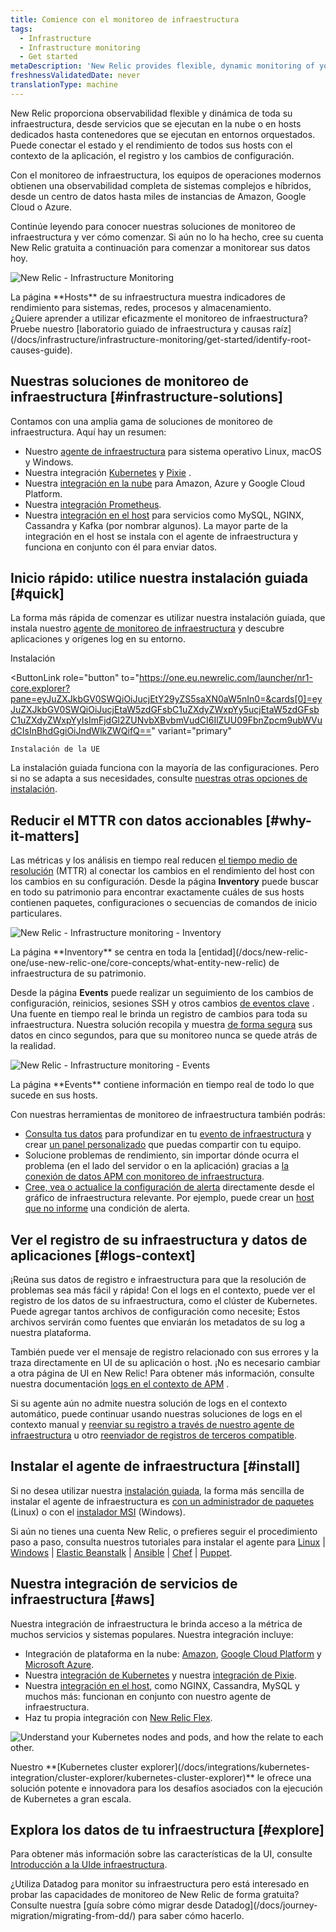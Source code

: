 ```yaml
---
title: Comience con el monitoreo de infraestructura
tags:
  - Infrastructure
  - Infrastructure monitoring
  - Get started
metaDescription: 'New Relic provides flexible, dynamic monitoring of your entire infrastructure. Learn about features, installation, and use cases.'
freshnessValidatedDate: never
translationType: machine
---
```


New Relic proporciona observabilidad flexible y dinámica de toda su infraestructura, desde servicios que se ejecutan en la nube o en hosts dedicados hasta contenedores que se ejecutan en entornos orquestados. Puede conectar el estado y el rendimiento de todos sus hosts con el contexto de la aplicación, el registro y los cambios de configuración.

Con el monitoreo de infraestructura, los equipos de operaciones modernos obtienen una observabilidad completa de sistemas complejos e híbridos, desde un centro de datos hasta miles de instancias de Amazon, Google Cloud o Azure.

Continúe leyendo para conocer nuestras soluciones de monitoreo de infraestructura y ver cómo comenzar. Si aún no lo ha hecho, cree su cuenta New Relic gratuita a continuación para comenzar a monitorear sus datos hoy.

<InlineSignup/>

<img
  title="New Relic - Infrastructure Monitoring"
  alt="New Relic - Infrastructure Monitoring"
  src="/images/infrastructure_screenshot-full_main_infra_hosts_ui.webp"
/>

<figcaption>
  La página <DNT>**Hosts**</DNT> de su infraestructura muestra indicadores de rendimiento para sistemas, redes, procesos y almacenamiento.
</figcaption>

<Callout variant="tip">
  ¿Quiere aprender a utilizar eficazmente el monitoreo de infraestructura? Pruebe nuestro [laboratorio guiado de infraestructura y causas raíz](/docs/infrastructure/infrastructure-monitoring/get-started/identify-root-causes-guide).
</Callout>

## Nuestras soluciones de monitoreo de infraestructura [#infrastructure-solutions]

Contamos con una amplia gama de soluciones de monitoreo de infraestructura. Aquí hay un resumen:

* Nuestro [agente de infraestructura](/docs/infrastructure/install-infrastructure-agent/get-started/install-infrastructure-agent) para sistema operativo Linux, macOS y Windows.
* Nuestra integración [Kubernetes](/install/kubernetes) y [Pixie](/docs/kubernetes-pixie/auto-telemetry-pixie/get-started-auto-telemetry-pixie) .
* Nuestra [integración en la nube](/docs/infrastructure/infrastructure-integrations/get-started/introduction-infrastructure-integrations/#cloud-integrations) para Amazon, Azure y Google Cloud Platform.
* Nuestra [integración Prometheus](/docs/infrastructure/prometheus-integrations/get-started/send-prometheus-metric-data-new-relic).
* Nuestra [integración en el host](/docs/infrastructure/infrastructure-integrations/get-started/introduction-infrastructure-integrations/#on-host-integrations) para servicios como MySQL, NGINX, Cassandra y Kafka (por nombrar algunos). La mayor parte de la integración en el host se instala con el agente de infraestructura y funciona en conjunto con él para enviar datos.

## Inicio rápido: utilice nuestra instalación guiada [#quick]

La forma más rápida de comenzar es utilizar nuestra instalación guiada, que instala nuestro [agente de monitoreo de infraestructura](/docs/infrastructure/install-infrastructure-agent/get-started/install-infrastructure-agent) y descubre aplicaciones y orígenes log en su entorno.

<ButtonGroup>
  <ButtonLink
    role="button"
    to="https://one.newrelic.com/launcher/nr1-core.explorer?pane=eyJuZXJkbGV0SWQiOiJucjEtY29yZS5saXN0aW5nIn0=&cards[0]=eyJuZXJkbGV0SWQiOiJucjEtaW5zdGFsbC1uZXdyZWxpYy5ucjEtaW5zdGFsbC1uZXdyZWxpYyIsImFjdGl2ZUNvbXBvbmVudCI6IlZUU09FbnZpcm9ubWVudCIsInBhdGgiOiJndWlkZWQifQ=="
    variant="primary"
  >
    Instalación
  </ButtonLink>

  <ButtonLink
    role="button"
    to="https://one.eu.newrelic.com/launcher/nr1-core.explorer?pane=eyJuZXJkbGV0SWQiOiJucjEtY29yZS5saXN0aW5nIn0=&cards[0]=eyJuZXJkbGV0SWQiOiJucjEtaW5zdGFsbC1uZXdyZWxpYy5ucjEtaW5zdGFsbC1uZXdyZWxpYyIsImFjdGl2ZUNvbXBvbmVudCI6IlZUU09FbnZpcm9ubWVudCIsInBhdGgiOiJndWlkZWQifQ=="
    variant="primary"
  >
    Instalación de la UE
  </ButtonLink>
</ButtonGroup>

La instalación guiada funciona con la mayoría de las configuraciones. Pero si no se adapta a sus necesidades, consulte [nuestras otras opciones de instalación](#install).

## Reducir el MTTR con datos accionables [#why-it-matters]

Las métricas y los análisis en tiempo real reducen [el tiempo medio de resolución](https://newrelic.com/devops/how-to-reduce-mttr) (MTTR) al conectar los cambios en el rendimiento del host con los cambios en su configuración. Desde la página <DNT>**Inventory**</DNT> puede buscar en todo su patrimonio para encontrar exactamente cuáles de sus hosts contienen paquetes, configuraciones o secuencias de comandos de inicio particulares.

<img
  title="New Relic - Infrastructure monitoring - Inventory"
  alt="New Relic - Infrastructure monitoring - Inventory"
  src="/images/infrastructure_screenshot-full_inventory-page.webp"
/>

<figcaption>
  La página <DNT>**Inventory**</DNT> se centra en toda la [entidad](/docs/new-relic-one/use-new-relic-one/core-concepts/what-entity-new-relic) de infraestructura de su patrimonio.
</figcaption>

Desde la página <DNT>**Events**</DNT> puede realizar un seguimiento de los cambios de configuración, reinicios, sesiones SSH y otros cambios [de eventos clave](/docs/infrastructure-events-page#types) . Una fuente en tiempo real le brinda un registro de cambios para toda su infraestructura. Nuestra solución recopila y muestra [de forma segura](/docs/infrastructure/new-relic-infrastructure/getting-started/infrastructure-security) sus datos en cinco segundos, para que su monitoreo nunca se quede atrás de la realidad.

<img
  title="New Relic - Infrastructure monitoring - Events"
  alt="New Relic - Infrastructure monitoring - Events"
  src="/images/infrastructure_screenshot-full_events-page.webp"
/>

<figcaption>
  La página <DNT>**Events**</DNT> contiene información en tiempo real de todo lo que sucede en sus hosts.
</figcaption>

Con nuestras herramientas de monitoreo de infraestructura también podrás:

* [Consulta tus datos](/docs/using-new-relic/data/understand-data/query-new-relic-data) para profundizar en tu [evento de infraestructura](/docs/default-infrastructure-events-attributes) y crear [un panel personalizado](/docs/dashboards/new-relic-one-dashboards/get-started/introduction-new-relic-one-dashboards) que puedas compartir con tu equipo.
* Solucione problemas de rendimiento, sin importar dónde ocurra el problema (en el lado del servidor o en la aplicación) gracias a [la conexión de datos APM con monitoreo de infraestructura](/docs/infrastructure/new-relic-infrastructure/data-instrumentation/new-relic-apm-data-infrastructure).
* [Cree, vea o actualice la configuración de alerta](/docs/add-edit-or-view-host-alert-information) directamente desde el gráfico de infraestructura relevante. Por ejemplo, puede crear un [host que no informe](/docs/infrastructure/new-relic-infrastructure/configuration/create-infrastructure-host-not-reporting-condition) una condición de alerta.

## Ver el registro de su infraestructura y datos de aplicaciones [#logs-context]

¡Reúna sus datos de registro e infraestructura para que la resolución de problemas sea más fácil y rápida! Con el logs en el contexto, puede ver el registro de los datos de su infraestructura, como el clúster de Kubernetes. Puede agregar tantos archivos de configuración como necesite; Estos archivos servirán como fuentes que enviarán los metadatos de su log a nuestra plataforma.

También puede ver el mensaje de registro relacionado con sus errores y la traza directamente en UI de su aplicación o host. ¡No es necesario cambiar a otra página de UI en New Relic! Para obtener más información, consulte nuestra documentación [logs en el contexto de APM](/docs/apm/new-relic-apm/getting-started/get-started-logs-context) .

Si su agente <InlinePopover type="apm"/>aún no admite nuestra solución de logs en el contexto automático, puede continuar usando nuestras soluciones de logs en el contexto manual y [reenviar su registro a través de nuestro agente de infraestructura](/docs/logs/forward-logs/forward-your-logs-using-infrastructure-agent/) u otro [reenviador de registros de terceros compatible](/docs/logs/forward-logs/enable-log-management-new-relic).

## Instalar el agente de infraestructura [#install]

Si no desea utilizar nuestra [instalación guiada](#quick), la forma más sencilla de instalar el agente de infraestructura es [con un administrador de paquetes](/docs/infrastructure/install-configure-manage-infrastructure/linux-installation/install-infrastructure-linux-using-package-manager) (Linux) o con el [instalador MSI](/docs/infrastructure/install-configure-manage-infrastructure/windows-installation/install-infrastructure-windows-server-using-msi-installer) (Windows).

Si aún no tienes una cuenta New Relic, o prefieres seguir el procedimiento paso a paso, consulta nuestros tutoriales para instalar el agente para [Linux](/docs/infrastructure/install-configure-manage-infrastructure/linux-installation/install-infrastructure-linux-using-package-manager) \| [Windows](/docs/infrastructure/new-relic-infrastructure/installation/install-infrastructure-windows-server) \| [Elastic Beanstalk](/docs/infrastructure/new-relic-infrastructure/installation/install-infrastructure-agent-aws-elastic-beanstalk) \| [Ansible](/docs/infrastructure/new-relic-infrastructure/config-management-tools/configure-new-relic-infrastructure-using-ansible) \| [Chef](/docs/infrastructure/new-relic-infrastructure/config-management-tools/configure-new-relic-infrastructure-using-chef) \| [Puppet](/docs/infrastructure/new-relic-infrastructure/config-management-tools/configure-new-relic-infrastructure-puppet).

## Nuestra integración de servicios de infraestructura [#aws]

Nuestra integración de infraestructura le brinda acceso a la métrica de muchos servicios y sistemas populares. Nuestra integración incluye:

* Integración de plataforma en la nube: [Amazon](/docs/infrastructure/amazon-integrations/aws-integrations-list), [Google Cloud Platform](/docs/integrations/google-cloud-platform-integrations) y [Microsoft Azure](/docs/infrastructure/microsoft-azure-integrations/azure-integrations-list).
* Nuestra [integración de Kubernetes](/install/kubernetes) y nuestra [integración de Pixie](/docs/kubernetes-pixie/auto-telemetry-pixie/get-started-auto-telemetry-pixie).
* Nuestra [integración en el host](/docs/infrastructure/host-integrations/host-integrations-list), como NGINX, Cassandra, MySQL y muchos más: funcionan en conjunto con nuestro agente de infraestructura.
* Haz tu propia integración con [New Relic Flex](/docs/introduction-new-relics-flex-integration).

<img
  title="NR_Cluster_Explorer.png"
  alt="Understand your Kubernetes nodes and pods, and how the relate to each other. "
  src="/images/infrastructure_screenshot-full_k8-cluster-explorer.webp"
/>

<figcaption>
  Nuestro <DNT>**[Kubernetes cluster explorer](/docs/integrations/kubernetes-integration/cluster-explorer/kubernetes-cluster-explorer)**</DNT> le ofrece una solución potente e innovadora para los desafíos asociados con la ejecución de Kubernetes a gran escala.
</figcaption>

## Explora los datos de tu infraestructura [#explore]

Para obtener más información sobre las características de la UI, consulte [Introducción a la UIde infraestructura](/docs/infrastructure/infrastructure-ui-pages/infra-ui-overview).

<Callout variant="tip">
  ¿Utiliza Datadog para monitor su infraestructura pero está interesado en probar las capacidades de monitoreo de New Relic de forma gratuita? Consulte nuestra [guía sobre cómo migrar desde Datadog](/docs/journey-migration/migrating-from-dd/) para saber cómo hacerlo.
</Callout>
